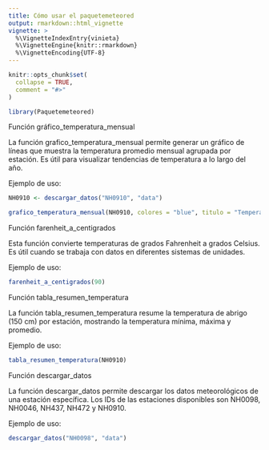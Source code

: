 ```yaml
---
title: Cómo usar el paquetemeteored
output: rmarkdown::html_vignette
vignette: >
  %\VignetteIndexEntry{vinieta}
  %\VignetteEngine{knitr::rmarkdown}
  %\VignetteEncoding{UTF-8}
---
```


```r
knitr::opts_chunk$set(
  collapse = TRUE,
  comment = "#>"
)
```


```r
library(Paquetemeteored)
```



Función gráfico_temperatura_mensual

La función grafico_temperatura_mensual permite generar un gráfico de líneas que muestra la temperatura promedio mensual agrupada por estación. Es útil para visualizar tendencias de temperatura a lo largo del año.

Ejemplo de uso:
```r
NH0910 <- descargar_datos("NH0910", "data")

grafico_temperatura_mensual(NH0910, colores = "blue", titulo = "Temperatura Promedio Mensual")

```

Función farenheit_a_centigrados

Esta función convierte temperaturas de grados Fahrenheit a grados Celsius. Es útil cuando se trabaja con datos en diferentes sistemas de unidades.

Ejemplo de uso:

```r
farenheit_a_centigrados(90)
```

Función tabla_resumen_temperatura

La función tabla_resumen_temperatura resume la temperatura de abrigo (150 cm) por estación, mostrando la temperatura mínima, máxima y promedio.

Ejemplo de uso:
```r
tabla_resumen_temperatura(NH0910)
```

Función descargar_datos

La función descargar_datos permite descargar los datos meteorológicos de una estación específica. Los IDs de las estaciones disponibles son NH0098, NH0046, NH437, NH472 y NH0910.

Ejemplo de uso:
```r
descargar_datos("NH0098", "data")
```
